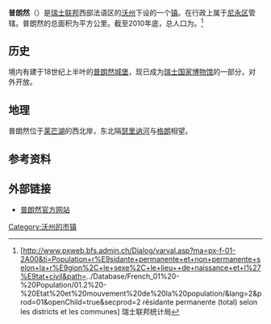 {{瑞士市镇信息框
 | 市镇名称= 普朗然
 | 原文名称             = {{lang|fr|Prangins}}
 | 图片                = Schloss Prangins 1.jpg
 | 纹章 = Prangins-coat of arms.svg
 | 语言                   = [[法语|法语]]
 | 所属州               = 沃州
 | iso-code-region = 
 | 所属区               = [[尼永区|尼永区]]
 | lat_d=46|lat_m=24|lat_NS=N|long_d=6|long_m=15|long_EW=E
 | 邮政编码        = 1197
 | 市镇代码        = 5725
 | 面积                 = {{smn|6.03|5|100}}
 | 平均海拔        =  413
 | 人口               = {{smn|3880|6}}
 | 主页  = www.prangins.ch
 | 市镇长           = François Bryand
 | 相邻市镇             = 
 | 友好城市             = 
|地图文件             = Karte Gemeinde Prangins 2008.png
|}}
'''普朗然'''（{{lang-fr|Prangins}}）是[[瑞士联邦|瑞士联邦]]西部法语区的[[沃州|沃州]]下设的一个[[瑞士市镇|镇]]。在行政上属于[[尼永区|尼永区]]管辖。普朗然的总面积为{{smn|6.03|5|100}}平方公里。截至2010年底，总人口为{{smn|3880|6}}。<ref>{{fr}}[http://www.pxweb.bfs.admin.ch/Dialog/varval.asp?ma=px-f-01-2A00&ti=Population+r%E9sidante+permanente+et+non+permanente+selon+la+r%E9gion%2C+le+sexe%2C+le+lieu++de+naissance+et+l%27%E9tat+civil&path=../Database/French_01%20-%20Population/01.2%20-%20Etat%20et%20mouvement%20de%20la%20population/&lang=2&prod=01&openChild=true&secprod=2 résidante permanente (total) selon les districts et les communes] {{Wayback|url=http://www.pxweb.bfs.admin.ch/Dialog/varval.asp?ma=px-f-01-2A00&ti=Population+r%E9sidante+permanente+et+non+permanente+selon+la+r%E9gion%2C+le+sexe%2C+le+lieu++de+naissance+et+l%27%E9tat+civil&path=..%2FDatabase%2FFrench_01%20-%20Population%2F01.2%20-%20Etat%20et%20mouvement%20de%20la%20population%2F&lang=2&prod=01&openChild=true&secprod=2 |date=20150102165023 }} 瑞士联邦统计局</ref>

==历史==
境内有建于18世纪上半叶的[[普朗然城堡|普朗然城堡]]，现已成为[[瑞士国家博物馆|瑞士国家博物馆]]的一部分，对外开放。

==地理==
普朗然位于[[莱芒湖|莱芒湖]]的西北岸，东北隔[[瑟里讷河|瑟里讷河]]与[[格朗|格朗]]相望。

==参考资料==
{{reflist}}

==外部链接==
*{{fr}}[https://web.archive.org/web/20190817074204/https://prangins.ch/ 普朗然官方网站]

{{DEFAULTSORT:Prangins}}
{{沃州尼永区行政区划}}
[[Category:沃州的市镇|Category:沃州的市镇]]
